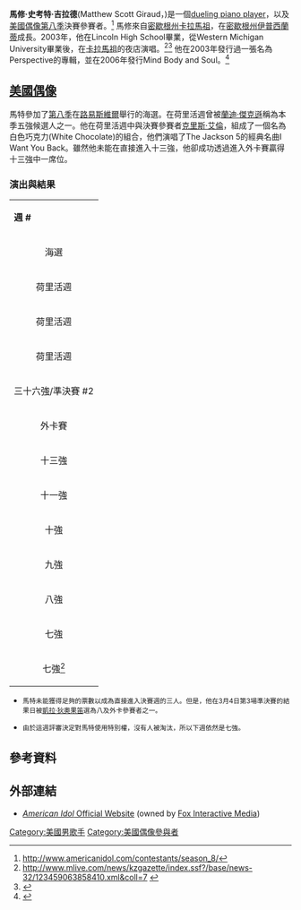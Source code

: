 {{Link style|time=2015-12-11T02:12:42+00:00}}
{{Infobox musical artist 
| Name = 馬特·吉拉德
| Img = Matt Giraud in Kalamazoo, Michigan.jpg
| Background = solo_singer
| Alias = 
| Born = {{birth date and age|mf=yes|1985|5|11}}<br />{{US}}[[密西根州|密西根州]][[迪爾伯恩|迪爾伯恩]]
| Origin = {{US}}[[密西根州|密西根州]][[卡拉馬祖_(密西根州)|卡拉馬祖]]
| Genre = [[藍調|藍調]], [[鋼琴搖滾|鋼琴搖滾]]
| Instrument = [[歌唱|歌唱]], [[鋼琴|鋼琴]], [[鼓|鼓]], [[吉他|吉他]]
| Occupation = [[歌手|歌手]], [[:en:dueling_piano_player|dueling piano player]]
| Years_active = 2003年-現在 
}}

'''馬修·史考特·吉拉德'''(Matthew Scott Giraud，{{bd|1985年|5月11日|||}})是一個[[:en:dueling_piano_player|dueling piano player]]，以及[[美國偶像|美國偶像]][[美國偶像_(第八季)|第八季]]決賽參賽者。<ref>http://www.americanidol.com/contestants/season_8/</ref> 馬修來自[[密歇根州|密歇根州]][[卡拉馬祖_(密歇根州)|卡拉馬祖]]，在[[密歇根州|密歇根州]][[伊普西蘭蒂_(密歇根州)|伊普西蘭蒂]]成長。2003年，他在Lincoln High School畢業，從Western Michigan University畢業後，在[[卡拉馬祖_(密歇根州)|卡拉馬祖]]的夜店演唱。<ref>http://www.mlive.com/news/kzgazette/index.ssf?/base/news-32/123459063858410.xml&coll=7 {{webarchive|url=https://web.archive.org/web/20090601154754/http://www.mlive.com/news/kzgazette/index.ssf?%2Fbase%2Fnews-32%2F123459063858410.xml&coll=7 |date=2009-06-01 }}</ref><ref name="albums">{{Cite web|url=http://latimesblogs.latimes.com/americanidoltracker/2009/02/the-contende-28.html|title=The Contenders: Meet Matt Giraud|accessdate=2009-03-14|author=Los Angeles Times}}</ref> 他在2003年發行過一張名為Perspective的專輯，並在2006年發行Mind Body and Soul。<ref name="albums">{{Cite web|url=http://latimesblogs.latimes.com/americanidoltracker/2009/02/the-contende-28.html|title=The Contenders: Meet Matt Giraud|accessdate=2009-03-14|author=Los Angeles Times}}</ref>

== [[美國偶像|美國偶像]] ==
馬特參加了[[美國偶像_(第八季)|第八季]]在[[路易斯維爾_(肯塔基州)|路易斯維爾]]舉行的海選。在荷里活週曾被[[蘭迪·傑克遜|蘭迪·傑克遜]]稱為本季五強候選人之一。他在荷里活週中與決賽參賽者[[克里斯·艾倫|克里斯·艾倫]]，組成了一個名為白色巧克力(White Chocolate)的組合，他們演唱了The Jackson 5的經典名曲I Want You Back。雖然他未能在直接進入十三強，他卻成功透過進入外卡賽贏得十三強中一席位。


=== 演出與結果 ===
{|class="wikitable" align="left"
|colspan="100" bgcolor="CCCCCC" align="Center"|'''週 #'''
|colspan="100" bgcolor="CCCCCC" align="Center"|'''主題'''
|colspan="100" bgcolor="CCCCCC" align="Center"|'''參賽歌曲'''
|colspan="100" bgcolor="CCCCCC" align="Center"|'''原唱'''
|colspan="100" bgcolor="CCCCCC" align="Center"|'''次序 #'''
|colspan="100" bgcolor="CCCCCC" align="Center"|'''結果'''
|-
|colspan="100" align="center" bgcolor="FAF6F6"|海選
|colspan="100" align="center" bgcolor="FAF6F6"|N/A
|colspan="100" align="center" bgcolor="FAF6F6"|I Don't Want to Be
|colspan="100" align="center" bgcolor="FAF6F6"|Gavin DeGraw
|colspan="100" align="center" bgcolor="FAF6F6"|N/A
|colspan="100" align="center" bgcolor="FAF6F6"|安全晉級
|-
|colspan="100" align="center" bgcolor="FAF6F6"|荷里活週
|colspan="100" align="center" bgcolor="FAF6F6"|第一次演出
|colspan="100" align="center" bgcolor="FAF6F6"|N/A
|colspan="100" align="center" bgcolor="FAF6F6"|N/A
|colspan="100" align="center" bgcolor="FAF6F6"|N/A
|colspan="100" align="center" bgcolor="FAF6F6"|安全晉級
|-
|colspan="100" align="center" bgcolor="FAF6F6"|荷里活週
|colspan="100" align="center" bgcolor="FAF6F6"|小組演出
|colspan="100" align="center" bgcolor="FAF6F6"|I Want You Back
|colspan="100" align="center" bgcolor="FAF6F6"|The Jackson 5
|colspan="100" align="center" bgcolor="FAF6F6"|N/A
|colspan="100" align="center" bgcolor="FAF6F6"|安全晉級
|-
|colspan="100" align="center" bgcolor="FAF6F6"|荷里活週
|colspan="100" align="center" bgcolor="FAF6F6"|第二次演出
|colspan="100" align="center" bgcolor="FAF6F6"|Georgia on My Mind
|colspan="100" align="center" bgcolor="FAF6F6"|Hoagy Carmichael
|colspan="100" align="center" bgcolor="FAF6F6"|N/A
|colspan="100" align="center" bgcolor="FAF6F6"|安全晉級
|-
|colspan="100" align="center" bgcolor="FAF6F6"|三十六強/準決賽 #2
|colspan="100" align="center" bgcolor="FAF6F6"|告示牌熱門100歌曲
|colspan="100" align="center" bgcolor="FAF6F6"|Viva la Vida
|colspan="100" align="center" bgcolor="FAF6F6"|[[Coldplay|Coldplay]]
|colspan="100" align="center" bgcolor="FAF6F6"|2
|colspan="100" align="center" bgcolor="FAF6F6"|淘汰[[#fn_1|<sup>1</sup>]]
|-
|colspan="100" align="center" bgcolor="FAF6F6"|外卡賽
|colspan="100" align="center" bgcolor="FAF6F6"|N/A
|colspan="100" align="center" bgcolor="FAF6F6"|Who's Lovin' You
|colspan="100" align="center" bgcolor="FAF6F6"|The Jackson 5
|colspan="100" align="center" bgcolor="FAF6F6"|2
|colspan="100" align="center" bgcolor="FAF6F6"|晉級
|-
|colspan="100" align="center" bgcolor="FAF6F6"|十三強
|colspan="100" align="center" bgcolor="FAF6F6"|[[Michael_Jackson|Michael Jackson]]
|colspan="100" align="center" bgcolor="FAF6F6"|Human Nature
|colspan="100" align="center" bgcolor="FAF6F6"|Michael Jackson
|colspan="100" align="center" bgcolor="FAF6F6"|12
|colspan="100" align="center" bgcolor="FAF6F6"|安全晉級
|-
|colspan="100" align="center" bgcolor="FAF6F6"|十一強
|colspan="100" align="center" bgcolor="FAF6F6"|Grand Ole Opry
|colspan="100" align="center" bgcolor="FAF6F6"|So Small
|colspan="100" align="center" bgcolor="FAF6F6"|[[Carrie_Underwood|Carrie Underwood]]
|colspan="100" align="center" bgcolor="FAF6F6"|11
|colspan="100" align="center" bgcolor="FAF6F6"|安全晉級
|-
|colspan="100" align="center" bgcolor="FAF6F6"|十強
|colspan="100" align="center" bgcolor="FAF6F6"|[[摩城唱片|摩城唱片]]
|colspan="100" align="center" bgcolor="FAF6F6"|Let's Get It On
|colspan="100" align="center" bgcolor="FAF6F6"|Marvin Gaye
|colspan="100" align="center" bgcolor="FAF6F6"|1
|colspan="100" align="center" bgcolor="FAF6F6"|尾二
|-
|colspan="100" align="center" bgcolor="FAF6F6"|九強
|colspan="100" align="center" bgcolor="FAF6F6"|[[iTunes|iTunes]] 一百名
|colspan="100" align="center" bgcolor="FAF6F6"|You Found Me
|colspan="100" align="center" bgcolor="FAF6F6"|The Fray
|colspan="100" align="center" bgcolor="FAF6F6"|6
|colspan="100" align="center" bgcolor="FAF6F6"|安全晉級
|-
|colspan="100" align="center" bgcolor="FAF6F6"|八強
|colspan="100" align="center" bgcolor="FAF6F6"|出世年份的歌曲
|colspan="100" align="center" bgcolor="FAF6F6"|Part-Time Lover
|colspan="100" align="center" bgcolor="FAF6F6"|[[史提夫·汪達|史提夫·汪達]]
|colspan="100" align="center" bgcolor="FAF6F6"|7
|colspan="100" align="center" bgcolor="FAF6F6"|安全晉級
|-
|colspan="100" align="center" bgcolor="FAF6F6"|七強
|colspan="100" align="center" bgcolor="FAF6F6"|電影歌曲
|colspan="100" align="center" bgcolor="FAF6F6"|Have You Ever Really Loved a Woman? - Don Juan DeMarco
|colspan="100" align="center" bgcolor="FAF6F6"|[[布萊恩·亞當斯|布萊恩·亞當斯]]
|colspan="100" align="center" bgcolor="FAF6F6"|4
|colspan="100" align="center" bgcolor="FAF6F6"|評審拯救
|-
|colspan="100" align="center" bgcolor="FAF6F6"|七強[[#fn_2|<sup>2</sup>]]
|colspan="100" align="center" bgcolor="FAF6F6"|[[迪斯可|迪斯可]]
|colspan="100" align="center" bgcolor="FAF6F6"|TBA
|colspan="100" align="center" bgcolor="FAF6F6"|TBA
|colspan="100" align="center" bgcolor="FAF6F6"|TBA
|colspan="100" align="center" bgcolor="FAF6F6"|TBA
|}{{clear}}

*<small>{{fnb|1}} 馬特未能獲得足夠的票數以成為直接進入決賽週的三人。但是，他在3月4日第3場準決賽的結果日被[[凱拉·狄奧果笛|凱拉·狄奧果笛]]選為八及外卡參賽者之一。</small>

*<small>{{fnb|2}} 由於這週評審決定對馬特使用特別權，沒有人被淘汰，所以下週依然是七強。</small>

==參考資料==
{{reflist}}

==外部連結==
*[http://www.americanidol.com/ ''American Idol'' Official Website] (owned by [[Fox_Interactive_Media|Fox Interactive Media]])

{{美國偶像第八季}}

{{DEFAULTSORT:Giraud, Matt}} 
[[Category:美國男歌手|Category:美國男歌手]] 
[[Category:美國偶像參與者|Category:美國偶像參與者]]